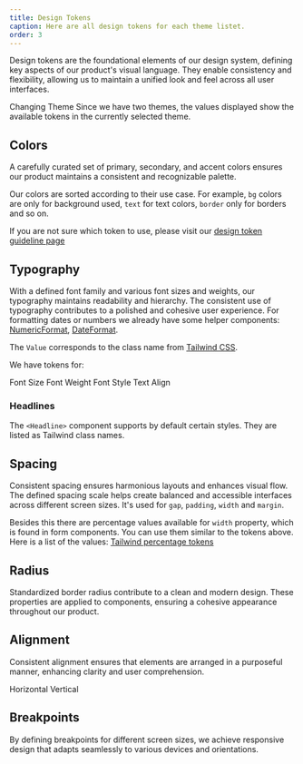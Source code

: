 ```yaml
---
title: Design Tokens
caption: Here are all design tokens for each theme listet.
order: 3
---
```


Design tokens are the foundational elements of our design system, defining key aspects of our product's visual language. They enable consistency and flexibility, allowing us to maintain a unified look and feel across all user interfaces.

<SectionMessage variant="info">
  <SectionMessage.Title>Changing Theme</SectionMessage.Title>
  <SectionMessage.Content>
    Since we have two themes, the values displayed show the available tokens in
    the currently selected theme.
  </SectionMessage.Content>
</SectionMessage>

## Colors

A carefully curated set of primary, secondary, and accent colors ensures our product maintains a consistent and recognizable palette.

Our colors are sorted according to their use case. For example, `bg` colors
are only for background used, `text` for text colors, `border` only for
borders and so on.

If you are not sure which token to use, please visit our [design token guideline page](./design-tokens)

<ColorTokenTable />

## Typography

With a defined font family and various font sizes and weights, our typography maintains readability and hierarchy. The consistent use of typography contributes to a polished and cohesive user experience.
For formatting dates or numbers we already have some helper components: [NumericFormat](../components/formatters/numericformat/numericFormat), [DateFormat](../components/formatters/dateformat/dateFormat).

The `Value` corresponds to the class name from [Tailwind CSS](https://tailwindcss.com/docs/font-size).

We have tokens for:

<Tabs>
  <Tabs.List>
    <Tabs.Item id="fontSize">Font Size</Tabs.Item>
    <Tabs.Item id="fontWeight">Font Weight</Tabs.Item>
    <Tabs.Item id="fontStyle">Font Style</Tabs.Item>
    <Tabs.Item id="textAlign">Text Align</Tabs.Item>
  </Tabs.List>
  <Tabs.TabPanel id="fontSize">
    <FontSizes />
  </Tabs.TabPanel>
  <Tabs.TabPanel id="fontWeight">
    <FontWeights />
  </Tabs.TabPanel>
  <Tabs.TabPanel id="fontStyle">
    <FontStyle />
  </Tabs.TabPanel>
  <Tabs.TabPanel id="textAlign">
    <TextAlign />
  </Tabs.TabPanel>
</Tabs>

### Headlines

The `<Headline>` component supports by default certain styles. They are listed as Tailwind class names.

<Headlines />

## Spacing

Consistent spacing ensures harmonious layouts and enhances visual flow. The defined spacing scale helps create balanced and accessible interfaces across different screen sizes. It's used for `gap`, `padding`, `width` and `margin`.

<Spacing />

Besides this there are percentage values available for `width` property, which is found in form components. You can use them similar to the tokens above. Here is a list of the values: [Tailwind percentage tokens](https://tailwindcss.com/docs/width#percentage-widths)

## Radius

Standardized border radius contribute to a clean and modern design. These properties are applied to components, ensuring a cohesive appearance throughout our product.

<BorderRadius />

## Alignment

Consistent alignment ensures that elements are arranged in a purposeful manner, enhancing clarity and user comprehension.

<Tabs>
  <Tabs.List>
    <Tabs.Item id="alignX">Horizontal</Tabs.Item>
    <Tabs.Item id="alignY">Vertical</Tabs.Item>
  </Tabs.List>
  <Tabs.TabPanel id="alignX">
    <AlignmentsX />
  </Tabs.TabPanel>
  <Tabs.TabPanel id="alignY">
    <AlignmentsY />
  </Tabs.TabPanel>
</Tabs>

## Breakpoints

By defining breakpoints for different screen sizes, we achieve responsive design that adapts seamlessly to various devices and orientations.

<Breakpoints />
